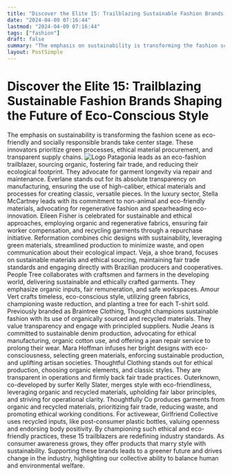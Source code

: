 ```yaml
---
title: "Discover the Elite 15: Trailblazing Sustainable Fashion Brands Shaping the Future of Eco-Conscious Style"
date: "2024-04-09 07:16:44"
lastmod: "2024-04-09 07:16:44"
tags: ["fashion"]
draft: false
summary: "The emphasis on sustainability is transforming the fashion scene as eco-friendly and socially responsible brands take center stage. These innovators prioritize green processes, ethical material procurement, and transparent supply chains."
layout: PostSimple
---
```

# Discover the Elite 15: Trailblazing Sustainable Fashion Brands Shaping the Future of Eco-Conscious Style
The emphasis on sustainability is transforming the fashion scene as eco-friendly and socially responsible brands take center stage. These innovators prioritize green processes, ethical material procurement, and transparent supply chains.
<img alt="Logo" src="https://cdn.seniorsselection.com/src_image/99a550a3b7c223872f38578b15729338.webp"/>
Patagonia leads as an eco-fashion trailblazer, sourcing organic, fostering fair trade, and reducing their ecological footprint. They advocate for garment longevity via repair and maintenance.
Everlane stands out for its absolute transparency on manufacturing, ensuring the use of high-caliber, ethical materials and processes for creating classic, versatile pieces.
In the luxury sector, Stella McCartney leads with its commitment to non-animal and eco-friendly materials, advocating for regenerative fashion and spearheading eco-innovation.
Eileen Fisher is celebrated for sustainable and ethical approaches, employing organic and regenerative fabrics, ensuring fair worker compensation, and recycling garments through a repurchase initiative.
Reformation combines chic designs with sustainability, leveraging green materials, streamlined production to minimize waste, and open communication about their ecological impact.
Veja, a shoe brand, focuses on sustainable materials and ethical sourcing, maintaining fair trade standards and engaging directly with Brazilian producers and cooperatives.
People Tree collaborates with craftsmen and farmers in the developing world, delivering sustainable and ethically crafted garments. They emphasize organic inputs, fair remuneration, and safe workspaces.
Amour Vert crafts timeless, eco-conscious style, utilizing green fabrics, championing waste reduction, and planting a tree for each T-shirt sold.
Previously branded as Braintree Clothing, Thought champions sustainable fashion with its use of organically sourced and recycled materials. They value transparency and engage with principled suppliers.
Nudie Jeans is committed to sustainable denim production, advocating for ethical manufacturing, organic cotton use, and offering a jean repair service to prolong their wear.
Mara Hoffman infuses her bright designs with eco-consciousness, selecting green materials, enforcing sustainable production, and uplifting artisan societies.
Thoughtful Clothing stands out for ethical production, choosing organic elements, and classic styles. They are transparent in operations and firmly back fair trade practices.
Outerknown, co-developed by surfer Kelly Slater, merges style with eco-friendliness, leveraging organic and recycled materials, upholding fair labor principles, and striving for operational clarity.
Thoughtfully Co produces garments from organic and recycled materials, prioritizing fair trade, reducing waste, and promoting ethical working conditions.
For activewear, Girlfriend Collective uses recycled inputs, like post-consumer plastic bottles, valuing openness and endorsing body positivity.
By championing such ethical and eco-friendly practices, these 15 trailblazers are redefining industry standards. As consumer awareness grows, they offer products that marry style with sustainability. Supporting these brands leads to a greener future and drives change in the industry, highlighting our collective ability to balance human and environmental welfare.
        